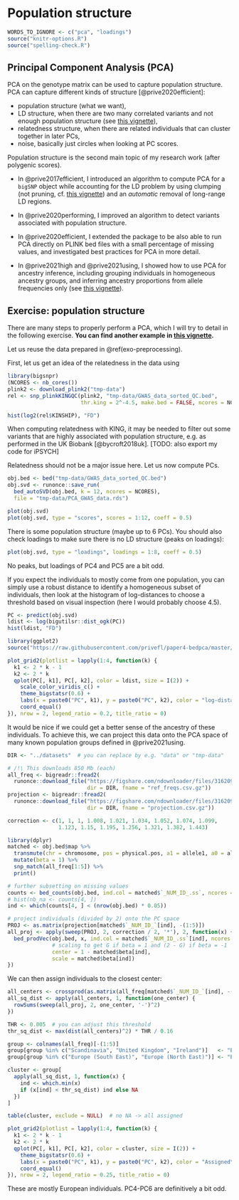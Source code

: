 # Population structure

```r
WORDS_TO_IGNORE <- c("pca", "loadings")
source("knitr-options.R")
source("spelling-check.R")
```

## Principal Component Analysis (PCA)

PCA on the genotype matrix can be used to capture population structure.
PCA can capture different kinds of structure [@prive2020efficient]:

- population structure (what we want),
- LD structure, when there are two many correlated variants and not enough population structure (see [this vignette](https://privefl.github.io/bigsnpr/articles/how-to-PCA.html)),
- relatedness structure, when there are related individuals that can cluster together in later PCs,
- noise, basically just circles when looking at PC scores.

Population structure is the second main topic of my research work (after polygenic scores).

- In @prive2017efficient, I introduced an algorithm to compute PCA for a `bigSNP` object while accounting for the LD problem by using clumping (not pruning, cf. [this vignette](https://privefl.github.io/bigsnpr/articles/pruning-vs-clumping.html)) and an *automatic* removal of long-range LD regions.

- In @prive2020performing, I improved an algorithm to detect variants associated with population structure.

- In @prive2020efficient, I extended the package to be also able to run PCA directly on PLINK bed files with a small percentage of missing values, and investigated best practices for PCA in more detail.

- In @prive2021high and @prive2021using, I showed how to use PCA for ancestry inference, including grouping individuals in homogeneous ancestry groups, and inferring ancestry proportions from allele frequencies only (see [this vignette](https://privefl.github.io/bigsnpr/articles/ancestry.html)).


## Exercise: population structure {#exo-pca}

There are many steps to properly perform a PCA, which I will try to detail in the following exercise.
**You can find another example in [this vignette](https://privefl.github.io/bigsnpr/articles/bedpca.html).**

Let us reuse the data prepared in \@ref(exo-preprocessing).

First, let us get an idea of the relatedness in the data using
```r
library(bigsnpr)
(NCORES <- nb_cores())
plink2 <- download_plink2("tmp-data")
rel <- snp_plinkKINGQC(plink2, "tmp-data/GWAS_data_sorted_QC.bed",
                       thr.king = 2^-4.5, make.bed = FALSE, ncores = NCORES)
```

```r
hist(log2(rel$KINSHIP), "FD")
```

:::: {.infobox .info}
When computing relatedness with KING, it may be needed to filter out some variants that are highly associated with population structure, e.g. as performed in the UK Biobank [@bycroft2018uk]. [TODO: also export my code for iPSYCH]
::::

Relatedness should not be a major issue here. Let us now compute PCs.

```r
obj.bed <- bed("tmp-data/GWAS_data_sorted_QC.bed")
obj.svd <- runonce::save_run(
  bed_autoSVD(obj.bed, k = 12, ncores = NCORES),
  file = "tmp-data/PCA_GWAS_data.rds")
```

```r
plot(obj.svd)
plot(obj.svd, type = "scores", scores = 1:12, coeff = 0.5)
```

There is some population structure (maybe up to 6 PCs). You should also check loadings to make sure there is no LD structure (peaks on loadings):

```r
plot(obj.svd, type = "loadings", loadings = 1:8, coeff = 0.5)
```

No peaks, but loadings of PC4 and PC5 are a bit odd.

If you expect the individuals to mostly come from one population, you can simply use a robust distance to identify a homogeneous subset of individuals, then look at the histogram of log-distances to choose a threshold based on visual inspection (here I would probably choose 4.5).

```r
PC <- predict(obj.svd)
ldist <- log(bigutilsr::dist_ogk(PC))
hist(ldist, "FD")
```
```r
library(ggplot2)
source("https://raw.githubusercontent.com/privefl/paper4-bedpca/master/code/plot_grid2.R")

plot_grid2(plotlist = lapply(1:4, function(k) {
  k1 <- 2 * k - 1
  k2 <- 2 * k
  qplot(PC[, k1], PC[, k2], color = ldist, size = I(2)) +
    scale_color_viridis_c() +
    theme_bigstatsr(0.6) +
    labs(x = paste0("PC", k1), y = paste0("PC", k2), color = "log-distance") +
    coord_equal()
}), nrow = 2, legend_ratio = 0.2, title_ratio = 0)
```

It would be nice if we could get a better sense of the ancestry of these individuals.
To achieve this, we can project this data onto the PCA space of many known population groups defined in @prive2021using.

```r
DIR <- "../datasets"  # you can replace by e.g. "data" or "tmp-data"

# /!\ This downloads 850 Mb (each)
all_freq <- bigreadr::fread2(
  runonce::download_file("https://figshare.com/ndownloader/files/31620968",
                         dir = DIR, fname = "ref_freqs.csv.gz"))
projection <- bigreadr::fread2(
  runonce::download_file("https://figshare.com/ndownloader/files/31620953",
                         dir = DIR, fname = "projection.csv.gz"))

correction <- c(1, 1, 1, 1.008, 1.021, 1.034, 1.052, 1.074, 1.099,
                1.123, 1.15, 1.195, 1.256, 1.321, 1.382, 1.443)
```


```r
library(dplyr)
matched <- obj.bed$map %>%
  transmute(chr = chromosome, pos = physical.pos, a1 = allele1, a0 = allele2) %>% 
  mutate(beta = 1) %>%
  snp_match(all_freq[1:5]) %>%
  print()

# further subsetting on missing values
counts <- bed_counts(obj.bed, ind.col = matched$`_NUM_ID_.ss`, ncores = NCORES)
# hist(nb_na <- counts[4, ])
ind <- which(counts[4, ] < (nrow(obj.bed) * 0.05))        

# project individuals (divided by 2) onto the PC space
PROJ <- as.matrix(projection[matched$`_NUM_ID_`[ind], -(1:5)])
all_proj <- apply(sweep(PROJ, 2, correction / 2, '*'), 2, function(x) {
  bed_prodVec(obj.bed, x, ind.col = matched$`_NUM_ID_.ss`[ind], ncores = NCORES,
              # scaling to get G if beta = 1 and (2 - G) if beta = -1
              center = 1 - matched$beta[ind],
              scale = matched$beta[ind])
})
```

We can then assign individuals to the closest center:
```r
all_centers <- crossprod(as.matrix(all_freq[matched$`_NUM_ID_`[ind], -(1:5)]), PROJ)
all_sq_dist <- apply(all_centers, 1, function(one_center) {
  rowSums(sweep(all_proj, 2, one_center, '-')^2)
})

THR <- 0.005  # you can adjust this threshold
thr_sq_dist <- max(dist(all_centers)^2) * THR / 0.16

group <- colnames(all_freq)[-(1:5)]
group[group %in% c("Scandinavia", "United Kingdom", "Ireland")]   <- "Europe (North West)"
group[group %in% c("Europe (South East)", "Europe (North East)")] <- "Europe (East)"

cluster <- group[
  apply(all_sq_dist, 1, function(x) {
    ind <- which.min(x)
    if (x[ind] < thr_sq_dist) ind else NA
  })
]

table(cluster, exclude = NULL)  # no NA -> all assigned
```

```r
plot_grid2(plotlist = lapply(1:4, function(k) {
  k1 <- 2 * k - 1
  k2 <- 2 * k
  qplot(PC[, k1], PC[, k2], color = cluster, size = I(2)) +
    theme_bigstatsr(0.6) +
    labs(x = paste0("PC", k1), y = paste0("PC", k2), color = "Assigned\npopulation") +
    coord_equal()
}), nrow = 2, legend_ratio = 0.25, title_ratio = 0)
```

These are mostly European individuals.
PC4-PC6 are definitively a bit odd. 
